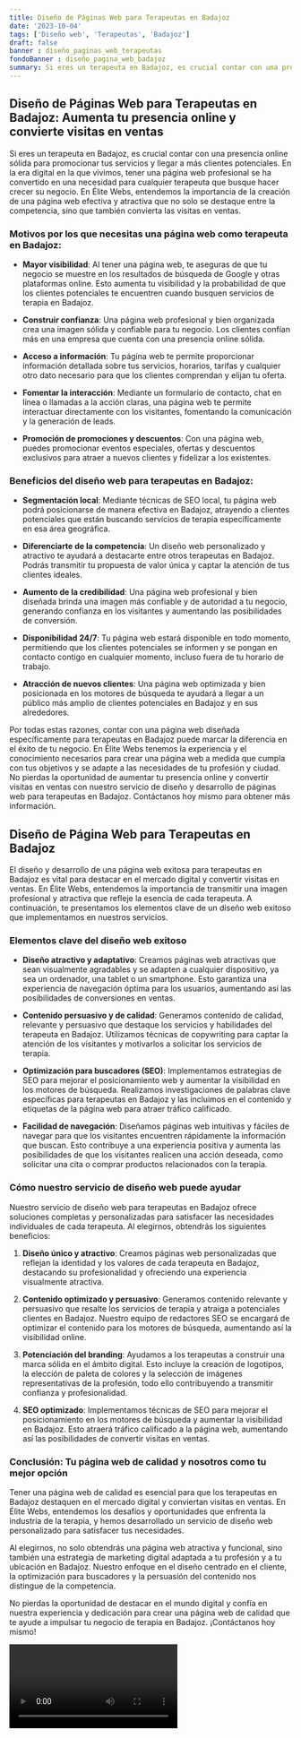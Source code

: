 ```yaml
---
title: Diseño de Páginas Web para Terapeutas en Badajoz
date: '2023-10-04'
tags: ['Diseño web', 'Terapeutas', 'Badajoz']
draft: false
banner : diseño_paginas_web_terapeutas
fondoBanner : diseño_pagina_web_badajoz
summary: Si eres un terapeuta en Badajoz, es crucial contar con una presencia online sólida para promocionar tus servicios y llegar a más clientes potenciales. En la era digital en la que vivimos, tener una página web profesional se ha convertido en una necesidad para cualquier terapeuta que busque hacer crecer su negocio. En Élite Webs, entendemos la importancia de la creación de una página web efectiva y atractiva que no solo se destaque entre la competencia, sino que también convierta las visitas en ventas.
---
```


## Diseño de Páginas Web para Terapeutas en Badajoz: Aumenta tu presencia online y convierte visitas en ventas

Si eres un terapeuta en Badajoz, es crucial contar con una presencia online sólida para promocionar tus servicios y llegar a más clientes potenciales. En la era digital en la que vivimos, tener una página web profesional se ha convertido en una necesidad para cualquier terapeuta que busque hacer crecer su negocio. En Élite Webs, entendemos la importancia de la creación de una página web efectiva y atractiva que no solo se destaque entre la competencia, sino que también convierta las visitas en ventas.

### Motivos por los que necesitas una página web como terapeuta en Badajoz:

- **Mayor visibilidad**: Al tener una página web, te aseguras de que tu negocio se muestre en los resultados de búsqueda de Google y otras plataformas online. Esto aumenta tu visibilidad y la probabilidad de que los clientes potenciales te encuentren cuando busquen servicios de terapia en Badajoz.

- **Construir confianza**: Una página web profesional y bien organizada crea una imagen sólida y confiable para tu negocio. Los clientes confían más en una empresa que cuenta con una presencia online sólida.

- **Acceso a información**: Tu página web te permite proporcionar información detallada sobre tus servicios, horarios, tarifas y cualquier otro dato necesario para que los clientes comprendan y elijan tu oferta.

- **Fomentar la interacción**: Mediante un formulario de contacto, chat en línea o llamadas a la acción claras, una página web te permite interactuar directamente con los visitantes, fomentando la comunicación y la generación de leads.

- **Promoción de promociones y descuentos**: Con una página web, puedes promocionar eventos especiales, ofertas y descuentos exclusivos para atraer a nuevos clientes y fidelizar a los existentes.

### Beneficios del diseño web para terapeutas en Badajoz:

- **Segmentación local**: Mediante técnicas de SEO local, tu página web podrá posicionarse de manera efectiva en Badajoz, atrayendo a clientes potenciales que están buscando servicios de terapia específicamente en esa área geográfica.

- **Diferenciarte de la competencia**: Un diseño web personalizado y atractivo te ayudará a destacarte entre otros terapeutas en Badajoz. Podrás transmitir tu propuesta de valor única y captar la atención de tus clientes ideales.

- **Aumento de la credibilidad**: Una página web profesional y bien diseñada brinda una imagen más confiable y de autoridad a tu negocio, generando confianza en los visitantes y aumentando las posibilidades de conversión.

- **Disponibilidad 24/7**: Tu página web estará disponible en todo momento, permitiendo que los clientes potenciales se informen y se pongan en contacto contigo en cualquier momento, incluso fuera de tu horario de trabajo.

- **Atracción de nuevos clientes**: Una página web optimizada y bien posicionada en los motores de búsqueda te ayudará a llegar a un público más amplio de clientes potenciales en Badajoz y en sus alrededores.

Por todas estas razones, contar con una página web diseñada específicamente para terapeutas en Badajoz puede marcar la diferencia en el éxito de tu negocio. En Élite Webs tenemos la experiencia y el conocimiento necesarios para crear una página web a medida que cumpla con tus objetivos y se adapte a las necesidades de tu profesión y ciudad. No pierdas la oportunidad de aumentar tu presencia online y convertir visitas en ventas con nuestro servicio de diseño y desarrollo de páginas web para terapeutas en Badajoz. Contáctanos hoy mismo para obtener más información.

<GifSeo />

<Cta />

## Diseño de Página Web para Terapeutas en Badajoz

El diseño y desarrollo de una página web exitosa para terapeutas en Badajoz es vital para destacar en el mercado digital y convertir visitas en ventas. En Élite Webs, entendemos la importancia de transmitir una imagen profesional y atractiva que refleje la esencia de cada terapeuta. A continuación, te presentamos los elementos clave de un diseño web exitoso que implementamos en nuestros servicios.

### Elementos clave del diseño web exitoso

- **Diseño atractivo y adaptativo**: Creamos páginas web atractivas que sean visualmente agradables y se adapten a cualquier dispositivo, ya sea un ordenador, una tablet o un smartphone. Esto garantiza una experiencia de navegación óptima para los usuarios, aumentando así las posibilidades de conversiones en ventas.

- **Contenido persuasivo y de calidad**: Generamos contenido de calidad, relevante y persuasivo que destaque los servicios y habilidades del terapeuta en Badajoz. Utilizamos técnicas de copywriting para captar la atención de los visitantes y motivarlos a solicitar los servicios de terapia.

- **Optimización para buscadores (SEO)**: Implementamos estrategias de SEO para mejorar el posicionamiento web y aumentar la visibilidad en los motores de búsqueda. Realizamos investigaciones de palabras clave específicas para terapeutas en Badajoz y las incluimos en el contenido y etiquetas de la página web para atraer tráfico calificado.

- **Facilidad de navegación**: Diseñamos páginas web intuitivas y fáciles de navegar para que los visitantes encuentren rápidamente la información que buscan. Esto contribuye a una experiencia positiva y aumenta las posibilidades de que los visitantes realicen una acción deseada, como solicitar una cita o comprar productos relacionados con la terapia.

### Cómo nuestro servicio de diseño web puede ayudar

Nuestro servicio de diseño web para terapeutas en Badajoz ofrece soluciones completas y personalizadas para satisfacer las necesidades individuales de cada terapeuta. Al elegirnos, obtendrás los siguientes beneficios:

1. **Diseño único y atractivo**: Creamos páginas web personalizadas que reflejan la identidad y los valores de cada terapeuta en Badajoz, destacando su profesionalidad y ofreciendo una experiencia visualmente atractiva.

2. **Contenido optimizado y persuasivo**: Generamos contenido relevante y persuasivo que resalte los servicios de terapia y atraiga a potenciales clientes en Badajoz. Nuestro equipo de redactores SEO se encargará de optimizar el contenido para los motores de búsqueda, aumentando así la visibilidad online.

3. **Potenciación del branding**: Ayudamos a los terapeutas a construir una marca sólida en el ámbito digital. Esto incluye la creación de logotipos, la elección de paleta de colores y la selección de imágenes representativas de la profesión, todo ello contribuyendo a transmitir confianza y profesionalidad.

4. **SEO optimizado**: Implementamos técnicas de SEO para mejorar el posicionamiento en los motores de búsqueda y aumentar la visibilidad en Badajoz. Esto atraerá tráfico calificado a la página web, aumentando así las posibilidades de convertir visitas en ventas.

### Conclusión: Tu página web de calidad y nosotros como tu mejor opción

Tener una página web de calidad es esencial para que los terapeutas en Badajoz destaquen en el mercado digital y conviertan visitas en ventas. En Élite Webs, entendemos los desafíos y oportunidades que enfrenta la industria de la terapia, y hemos desarrollado un servicio de diseño web personalizado para satisfacer tus necesidades.

Al elegirnos, no solo obtendrás una página web atractiva y funcional, sino también una estrategia de marketing digital adaptada a tu profesión y a tu ubicación en Badajoz. Nuestro enfoque en el diseño centrado en el cliente, la optimización para buscadores y la persuasión del contenido nos distingue de la competencia.

No pierdas la oportunidad de destacar en el mundo digital y confía en nuestra experiencia y dedicación para crear una página web de calidad que te ayude a impulsar tu negocio de terapia en Badajoz. ¡Contáctanos hoy mismo!

<Video />

<CtaBot job='Terapeutas' city='Badajoz'/>

<Gmaps query='Badajoz+españa+maps' />